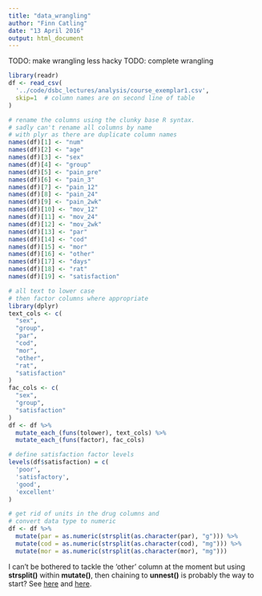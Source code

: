 ```yaml
---
title: "data_wrangling"
author: "Finn Catling"
date: "13 April 2016"
output: html_document
---
```


TODO: make wrangling less hacky
TODO: complete wrangling

```r
library(readr)
df <- read_csv(
  '../code/dsbc_lectures/analysis/course_exemplar1.csv',
  skip=1  # column names are on second line of table
)

# rename the columns using the clunky base R syntax.
# sadly can't rename all columns by name
# with plyr as there are duplicate column names
names(df)[1] <- "num"
names(df)[2] <- "age"
names(df)[3] <- "sex"
names(df)[4] <- "group"
names(df)[5] <- "pain_pre"
names(df)[6] <- "pain_3"
names(df)[7] <- "pain_12"
names(df)[8] <- "pain_24"
names(df)[9] <- "pain_2wk"
names(df)[10] <- "mov_12"
names(df)[11] <- "mov_24"
names(df)[12] <- "mov_2wk"
names(df)[13] <- "par"
names(df)[14] <- "cod"
names(df)[15] <- "mor"
names(df)[16] <- "other"
names(df)[17] <- "days"
names(df)[18] <- "rat"
names(df)[19] <- "satisfaction"

# all text to lower case
# then factor columns where appropriate
library(dplyr)
text_cols <- c(
  "sex",
  "group",
  "par",
  "cod",
  "mor",
  "other",
  "rat",
  "satisfaction"
)
fac_cols <- c(
  "sex",
  "group",
  "satisfaction"
)
df <- df %>%
  mutate_each_(funs(tolower), text_cols) %>%
  mutate_each_(funs(factor), fac_cols)

# define satisfaction factor levels
levels(df$satisfaction) = c(
  'poor',
  'satisfactory',
  'good',
  'excellent'
)

# get rid of units in the drug columns and
# convert data type to numeric
df <- df %>%
  mutate(par = as.numeric(strsplit(as.character(par), "g"))) %>%
  mutate(cod = as.numeric(strsplit(as.character(cod), "mg"))) %>%
  mutate(mor = as.numeric(strsplit(as.character(mor), "mg")))
```

I can't be bothered to tackle the 'other' column at the moment but using **strsplit()** within **mutate()**, then chaining to **unnest()** is probably the way to start? See [here](http://bioinfoblog.it/2015/02/the-most-useful-r-command-unnest-from-tidyr/) and [here](http://stackoverflow.com/a/28938537/1684046).

